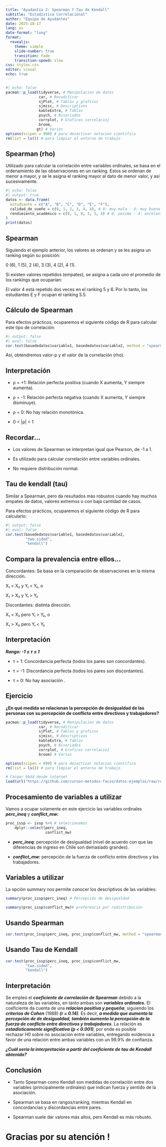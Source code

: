 ```yaml
---
title: "Ayudantía 2: Spearman Y Tau de Kendall"
subtitle: "Estadística Correlacional"
author: "Equipo de Ayudantes"
date: 2025-10-17
lang: es
date-format: "long"
format:
  revealjs:
    theme: simple
    slide-number: true
    transition: fade
    transition-speed: slow
css: styles.css
editor: visual
echo: true
---
```


```r
#| echo: false
pacman::p_load(tidyverse, # Manipulacion de datos
               car, # Recodificar
               sjPlot, # Tablas y graficos
               sjmisc, # Descriptivos
               kableExtra, # Tablas
               psych, # Bivariados
               corrplot, # Graficos correlacioj
               broom,
              gt) # Varios
options(scipen = 999) # para desactivar notacion cientifica
rm(list = ls()) # para limpiar el entorno de trabajo
```

## Spearman (rho)

Utilizado para calcular la correlación entre variables ordinales, se basa en el ordenamiento de las observaciones en un ranking. Estos se ordenan de menor a mayor, y se le asigna el ranking mayor al dato de menor valor, y así sucesivamente.

```r
#| echo: false
#| output: true
datos <- data.frame(
  estudiante = c("A", "B", "C", "D", "E", "F"),
  calidad_de_sueño = c(0, 1, 2, 3, 4, 4), # 0: muy mala - 4: muy buena
  rendimiento_académico = c(0, 1, 0, 3, 3, 4) # 0: pesimo - 4: excelente
)
print(datos)
```

## Spearman

Siguiendo el ejemplo anterior, los valores se ordenan y se les asigna un ranking según su posición:

0 (6), 1 (5), 2 (4), 3 (3), 4 (2), 4 (1).

Si existen valores repetidos (empates), se asigna a cada uno el promedio de los rankings que ocuparían:

El valor 4 está repetido dos veces en el ranking 5 y 6. Por lo tanto, los estudiantes E y F ocupan el ranking 5.5.

## Cálculo de Spearman

Para efectos prácticos, ocuparemos el siguiente código de R para calcular este tipo de correlación:

```r
#| output: false
#| eval: false
cor.test(basededatos$variable1, basededatos$variable2, method = "spearman")
```

Así, obtendremos valor-p y el valor de la correlación (rho).

## Interpretación

-   ρ = +1: Relación perfecta positiva (cuando X aumenta, Y siempre aumenta).

-   ρ = -1: Relación perfecta negativa (cuando X aumenta, Y siempre disminuye).

-   ρ = 0: No hay relación monotónica.

-   0 \< \|ρ\| \< 1

## Recordar...

-   Los valores de Spearman se interpretan igual que Pearson, de -1 a 1.

-   Es utilizado para calcular correlación entre variables ordinales.

-   No requiere distribución normal.

## Tau de kendall (tau)

Similar a Spearman, pero da resultados más robustos cuando hay muchos empates de datos, valores extremos o con baja cantidad de casos.

Para efectos prácticos, ocuparemos el siguiente código de R para calcularlo:

```r
#| output: false
#| eval: false
cor.test(basededatos$variable1, basededatos$variable2,
         "two.sided", 
         "kendall")
```

## Compara la prevalencia entre ellos...

Concordantes: Se basa en la comparación de observaciones en la misma dirección.

X₁ \< X₂ y Y₁ \< Y₂, o

X₁ \> X₂ y Y₁ \> Y₂

Discordantes: distinta dirección.

X₁ \< X₂ pero Y₁ \> Y₂, o

X₁ \> X₂ pero Y₁ \< Y₂

## Interpretación

***Rango: -1 ≤ τ ≤ 1***

-   τ = 1: Concordancia perfecta (todos los pares son concordantes).

-   τ = -1: Discordancia perfecta (todos los pares son discordantes).

-   τ = 0: No hay asociación .

## Ejercicio

**¿En qué medida se relacionan la percepción de desigualdad de las personas con su percepción de conflicto entre directivos y trabajadores?**

```r
pacman::p_load(tidyverse, # Manipulacion de datos
               car, # Recodificar
               sjPlot, # Tablas y graficos
               sjmisc, # Descriptivos
               kableExtra, # Tablas
               psych, # Bivariados
               corrplot, # Graficos correlacioj
               broom) # Varios

options(scipen = 999) # para desactivar notacion cientifica
rm(list = ls()) # para limpiar el entorno de trabajo

# Cargar bbdd desde internet
load(url("https://github.com/cursos-metodos-facso/datos-ejemplos/raw/refs/heads/main/issp_2009_chile.RData"))
```

## Procesamiento de variables a utilizar

Vamos a ocupar solamente en este ejercicio las variables ordinales ***perc_ineq*** y ***conflict_mw:***

```r
proc_issp <- issp %>% # seleccionamos
    dplyr::select(perc_ineq,
                  conflict_mw) 
```

-   ***perc_ineq***: percepción de desigualdad (nivel de acuerdo con que las diferencias de ingreso en Chile son demasiado grandes).

-   ***conflict_mw:*** percepción de la fuerza de conflicto entre directivos y los trabajadores.

## Variables a utilizar

La opción summary nos permite conocer los descriptivos de las variables:

```r
summary(proc_issp$perc_ineq) # Percepción de desigualdad
```

```r
summary(proc_issp$conflict_mw)# preferencia por redistribución
```

## Usando Spearman

```r
cor.test(proc_issp$perc_ineq, proc_issp$conflict_mw, method = "spearman")
```

## Usando Tau de Kendall

```r
cor.test(proc_issp$perc_ineq, proc_issp$conflict_mw,
         "two.sided", 
         "kendall")
```

## Interpretación

Se empleó el ***coeficiente de correlación de Spearman*** debido a la naturaleza de las variables, en tanto ambas son ***variables ordinales*****.** El coeficiente da cuenta de una ***relacion positiva y pequeña***, siguiendo los ***criterios de Cohen*** (1988) ***(r = 0.14)**.* Es decir, ***a medida que aumenta la percepción de de desigualdad, también aumenta la percepción de la fuerza de conflicto entre directivos y trabajadores***. La relación es ***estadísticamente significativa (p \< 0.001)***, por ende es posible rechazar H0 sobre no asociación entre variables, entregando evidencia a favor de una relación entre ambas variables con un 99.9% de confianza.

***¿Cuál sería la interpretación a partir del coeficiente de tau de Kendall obtenido?***

## Conclusión

-   Tanto Spearman como Kendall son medidas de correlación entre dos variables (principalmente ordinales) que indican fuerza y sentido de la asociación.

-   Spearman se basa en rangos/ranking, mientras Kendall en concordancias y discordancias entre pares.

-   Spearman suele dar valores más altos, pero Kendall es más robusto.

# **Gracias por su atención !**
